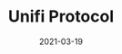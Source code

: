 ---
title: Unifi Protocol
tag: DeFi,GameFi
status: publish
date: 2021-03-19
slug: The Unifi Protocol is a group of interoperable, non-custodial smart contracts providing the building blocks for the next generation of DeFi products
website: https://iotex.unifiprotocol.com
twitter:
logo: /img/Unifi Protocol.png
featured_img: https://wp.gcap1.iotex.io/wp-content/uploads/2021/03/unifi-header.png
telegram:
---